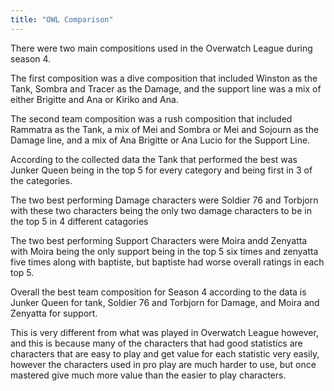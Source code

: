 ```yaml
---
title: "OWL Comparison"
---
```


There were two main compositions used in the Overwatch League during season 4.

The first composition was a dive composition that included Winston as the Tank, Sombra and Tracer as the Damage, and the support line was a mix of either Brigitte and Ana or Kiriko and Ana.

The second team composition was a rush composition that included Rammatra as the Tank, a mix of Mei and Sombra or Mei and Sojourn as the Damage line, and a mix of Ana Brigitte or Ana Lucio for the Support Line.

According to the collected data the Tank that performed the best was Junker Queen being in the top 5 for every category and being first in 3 of the categories.

The two best performing Damage characters were Soldier 76 and Torbjorn with these two characters being the only two damage characters to be in the top 5 in 4 different catagories

The two best performing Support Characters were Moira andd Zenyatta with Moira being the only support being in the top 5 six times and zenyatta five times along with baptiste, but baptiste had worse overall ratings in each top 5.

Overall the best team composition for Season 4 according to the data is Junker Queen for tank, Soldier 76 and Torbjorn for Damage, and Moira and Zenyatta for support.

This is very different from what was played in Overwatch League however, and this is because many of the characters that had good statistics are characters that are easy to play and get value for each statistic very easily, however the characters used in pro play are much harder to use, but once mastered give much more value than the easier to play characters.
